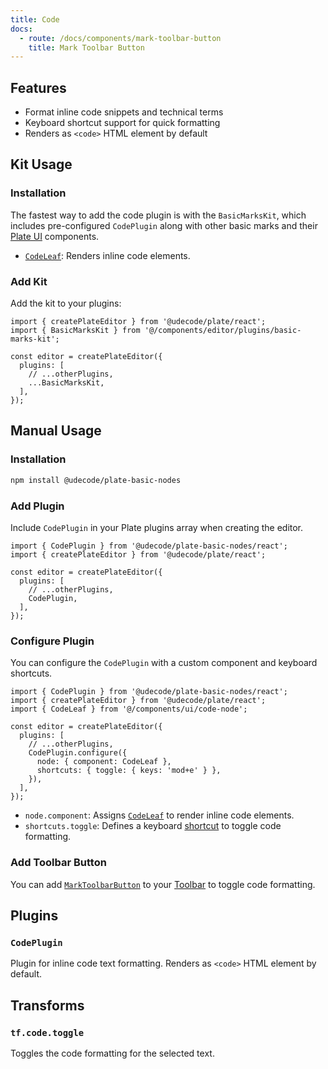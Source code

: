 ```yaml
---
title: Code
docs:
  - route: /docs/components/mark-toolbar-button
    title: Mark Toolbar Button
---
```


<ComponentPreview name="basic-marks-demo" />

<PackageInfo>

## Features

- Format inline code snippets and technical terms
- Keyboard shortcut support for quick formatting
- Renders as `<code>` HTML element by default

</PackageInfo>

## Kit Usage

<Steps>

### Installation

The fastest way to add the code plugin is with the `BasicMarksKit`, which includes pre-configured `CodePlugin` along with other basic marks and their [Plate UI](/docs/installation/plate-ui) components.

<ComponentSource name="basic-marks-kit" />

- [`CodeLeaf`](/docs/components/code-node): Renders inline code elements.

### Add Kit

Add the kit to your plugins:

```tsx
import { createPlateEditor } from '@udecode/plate/react';
import { BasicMarksKit } from '@/components/editor/plugins/basic-marks-kit';

const editor = createPlateEditor({
  plugins: [
    // ...otherPlugins,
    ...BasicMarksKit,
  ],
});
```

</Steps>

## Manual Usage

<Steps>

### Installation

```bash
npm install @udecode/plate-basic-nodes
```

### Add Plugin

Include `CodePlugin` in your Plate plugins array when creating the editor.

```tsx
import { CodePlugin } from '@udecode/plate-basic-nodes/react';
import { createPlateEditor } from '@udecode/plate/react';

const editor = createPlateEditor({
  plugins: [
    // ...otherPlugins,
    CodePlugin,
  ],
});
```

### Configure Plugin

You can configure the `CodePlugin` with a custom component and keyboard shortcuts.

```tsx
import { CodePlugin } from '@udecode/plate-basic-nodes/react';
import { createPlateEditor } from '@udecode/plate/react';
import { CodeLeaf } from '@/components/ui/code-node';

const editor = createPlateEditor({
  plugins: [
    // ...otherPlugins,
    CodePlugin.configure({
      node: { component: CodeLeaf },
      shortcuts: { toggle: { keys: 'mod+e' } },
    }),
  ],
});
```

- `node.component`: Assigns [`CodeLeaf`](/docs/components/code-node) to render inline code elements.
- `shortcuts.toggle`: Defines a keyboard [shortcut](/docs/plugin-shortcuts) to toggle code formatting.

### Add Toolbar Button

You can add [`MarkToolbarButton`](/docs/components/mark-toolbar-button) to your [Toolbar](/docs/toolbar) to toggle code formatting.

</Steps>

## Plugins

### `CodePlugin`

Plugin for inline code text formatting. Renders as `<code>` HTML element by default.

## Transforms

### `tf.code.toggle`

Toggles the code formatting for the selected text. 
